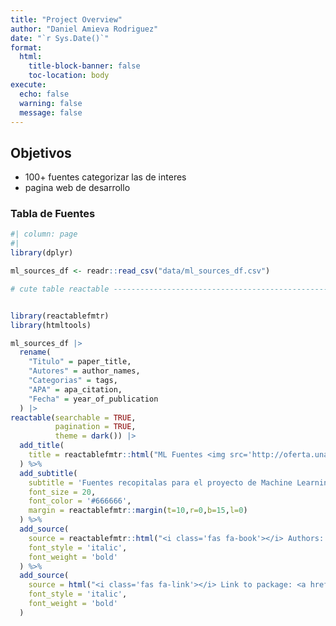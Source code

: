 ```yaml
---
title: "Project Overview"
author: "Daniel Amieva Rodriguez"
date: "`r Sys.Date()`"
format:
  html:
    title-block-banner: false
    toc-location: body
execute:
  echo: false
  warning: false
  message: false
---
```


## Objetivos

- 100+ fuentes categorizar las de interes
- pagina web de desarrollo


### Tabla de Fuentes


```r
#| column: page
#| 
library(dplyr)

ml_sources_df <- readr::read_csv("data/ml_sources_df.csv")

# cute table reactable ----------------------------------------------------


library(reactablefmtr)
library(htmltools)

ml_sources_df |> 
  rename(
    "Titulo" = paper_title,
    "Autores" = author_names,
    "Categorias" = tags,
    "APA" = apa_citation,
    "Fecha" = year_of_publication
  ) |> 
reactable(searchable = TRUE,
          pagination = TRUE,
          theme = dark()) |>  
  add_title(
    title = reactablefmtr::html("ML Fuentes <img src='http://oferta.unam.mx/assets/img/dummies/economia1.png' alt='ML Fuentes' width='210' height='200'>")
  ) %>% 
  add_subtitle(
    subtitle = 'Fuentes recopitalas para el proyecto de Machine Learning',
    font_size = 20,
    font_color = '#666666',
    margin = reactablefmtr::margin(t=10,r=0,b=15,l=0)
  ) %>% 
  add_source(
    source = reactablefmtr::html("<i class='fas fa-book'></i> Authors: Daniel Amieva Rodriguez <br> <i class='fas fa-palette'></i> Artwork by @allison_horst "),
    font_style = 'italic',
    font_weight = 'bold'
  ) %>% 
  add_source(
    source = html("<i class='fas fa-link'></i> Link to package: <a href='https://allisonhorst.github.io/palmerpenguins/'>{palmerpenguins}</a>"),
    font_style = 'italic',
    font_weight = 'bold'
  )
```

